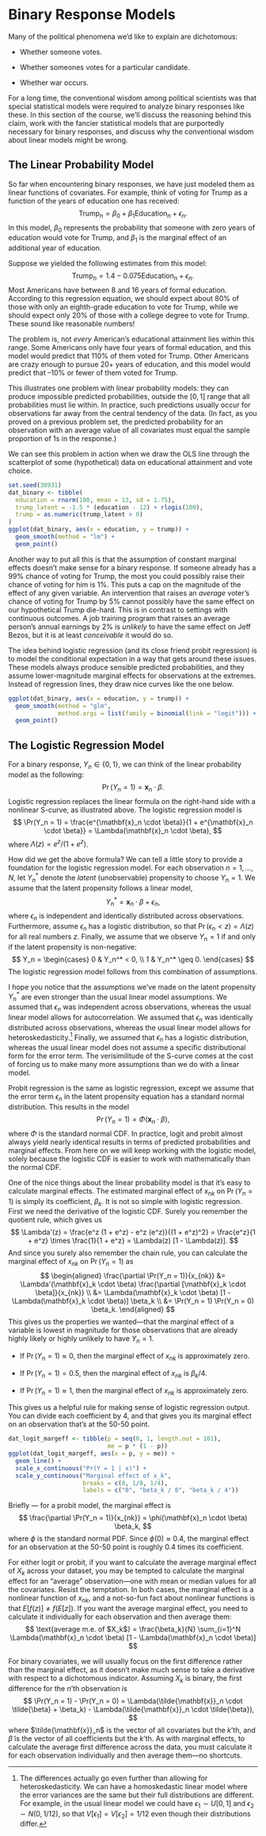 # Binary Response Models {#logit}

Many of the political phenomena we'd like to explain are dichotomous:

*   Whether someone votes.

*   Whether someones votes for a particular candidate.

*   Whether war occurs.

For a long time, the conventional wisdom among political scientists was that special statistical models were required to analyze binary responses like these.
In this section of the course, we'll discuss the reasoning behind this claim, work with the fancier statistical models that are purportedly necessary for binary responses, and discuss why the conventional wisdom about linear models might be wrong.


## The Linear Probability Model

So far when encountering binary responses, we have just modeled them as linear functions of covariates.
For example, think of voting for Trump as a function of the years of education one has received:
$$
\text{Trump}_n = \beta_0 + \beta_1 \text{Education}_n + \epsilon_n.
$$
In this model, $\beta_0$ represents the probability that someone with zero years of education would vote for Trump, and $\beta_1$ is the marginal effect of an additional year of education.

Suppose we yielded the following estimates from this model:
$$
\text{Trump}_n = 1.4 - 0.075 \text{Education}_n + \epsilon_n.
$$
Most Americans have between 8 and 16 years of formal education.
According to this regression equation, we should expect about 80% of those with only an eighth-grade education to vote for Trump, while we should expect only 20% of those with a college degree to vote for Trump.
These sound like reasonable numbers!

The problem is, not *every* American's educational attainment lies within this range.
Some Americans only have four years of formal education, and this model would predict that 110% of them voted for Trump.
Other Americans are crazy enough to pursue 20+ years of education, and this model would predict that --10% or fewer of them voted for Trump.

This illustrates one problem with linear probability models: they can produce impossible predicted probabilities, outside the $[0, 1]$ range that all probabilities must lie within.
In practice, such predictions usually occur for observations far away from the central tendency of the data.
(In fact, as you proved on a previous problem set, the predicted probability for an observation with an average value of all covariates must equal the sample proportion of 1s in the response.)

We can see this problem in action when we draw the OLS line through the scatterplot of some (hypothetical) data on educational attainment and vote choice.

```r
set.seed(30931)
dat_binary <- tibble(
  education = rnorm(100, mean = 13, sd = 1.75),
  trump_latent = -1.5 * (education - 12) + rlogis(100),
  trump = as.numeric(trump_latent > 0)
)
ggplot(dat_binary, aes(x = education, y = trump)) +
  geom_smooth(method = "lm") +
  geom_point()
```

Another way to put all this is that the assumption of constant marginal effects doesn't make sense for a binary response.
If someone already has a 99% chance of voting for Trump, the most you could possibly raise their chance of voting for him is 1%.
This puts a cap on the magnitude of the effect of any given variable.
An intervention that raises an *average* voter's chance of voting for Trump by 5% cannot possibly have the same effect on our hypothetical Trump die-hard.
This is in contrast to settings with continuous outcomes.
A job training program that raises an average person's annual earnings by 2% is *unlikely* to have the same effect on Jeff Bezos, but it is at least *conceivable* it would do so.

The idea behind logistic regression (and its close friend probit regression) is to model the conditional expectation in a way that gets around these issues.
These models always produce sensible predicted probabilities, and they assume lower-magnitude marginal effects for observations at the extremes.
Instead of regression lines, they draw nice curves like the one below.

```r
ggplot(dat_binary, aes(x = education, y = trump)) +
  geom_smooth(method = "glm",
              method.args = list(family = binomial(link = "logit"))) +
  geom_point()
```


## The Logistic Regression Model

For a binary response, $Y_n \in \{0, 1\}$, we can think of the linear probability model as the following:
$$
\Pr(Y_n = 1) = \mathbf{x}_n \cdot \beta.
$$
Logistic regression replaces the linear formula on the right-hand side with a nonlinear S-curve, as illustrated above.
The logistic regression model is
$$
\Pr(Y_n = 1) = \frac{e^{\mathbf{x}_n \cdot \beta}}{1 + e^{\mathbf{x}_n \cdot \beta}} = \Lambda(\mathbf{x}_n \cdot \beta),
$$
where $\Lambda(z) = e^z / (1 + e^z)$.

How did we get the above formula?
We can tell a little story to provide a foundation for the logistic regression model.
For each observation $n = 1, \ldots, N$, let $Y_n^*$ denote the *latent* (unobservable) propensity to choose $Y_n = 1$.
We assume that the latent propensity follows a linear model,
$$
Y_n^* = \mathbf{x}_n \cdot \beta + \epsilon_n,
$$
where $\epsilon_n$ is independent and identically distributed across observations.
Furthermore, assume $\epsilon_n$ has a logistic distribution, so that $\Pr(\epsilon_n < z) = \Lambda(z)$ for all real numbers $z$.
Finally, we assume that we observe $Y_n = 1$ if and only if the latent propensity is non-negative:
$$
Y_n = \begin{cases}
0 & Y_n^* < 0, \\
1 & Y_n^* \geq 0.
\end{cases}
$$
The logistic regression model follows from this combination of assumptions.

I hope you notice that the assumptions we've made on the latent propensity $Y_n^*$ are even stronger than the usual linear model assumptions.
We assumed that $\epsilon_n$ was independent across observations, whereas the usual linear model allows for autocorrelation.
We assumed that $\epsilon_n$ was identically distributed across observations, whereas the usual linear model allows for heteroskedasticity.[^hetero-dist]
Finally, we assumed that $\epsilon_n$ has a logistic distribution, whereas the usual linear model does not assume a specific distributional form for the error term.
The verisimilitude of the S-curve comes at the cost of forcing us to make many more assumptions than we do with a linear model.

[^hetero-dist]: The differences actually go even further than allowing for heteroskedasticity.  We can have a homoskedastic linear model where the error variances are the same but their full distributions are different.  For example, in the usual linear model we could have $\epsilon_1 \sim U[0, 1]$ and $\epsilon_2 \sim N(0, 1/12)$, so that $V[\epsilon_1] = V[\epsilon_2] = 1/12$ even though their distributions differ.

Probit regression is the same as logistic regression, except we assume that the error term $\epsilon_n$ in the latent propensity equation has a standard normal distribution.
This results in the model
$$
\Pr(Y_n = 1) = \Phi(\mathbf{x}_n \cdot \beta),
$$
where $\Phi$ is the standard normal CDF.
In practice, logit and probit almost always yield nearly identical results in terms of predicted probabilities and marginal effects.
From here on we will keep working with the logistic model, solely because the logistic CDF is easier to work with mathematically than the normal CDF.

One of the nice things about the linear probability model is that it's easy to calculate marginal effects.
The estimated marginal effect of $x_{nk}$ on $\Pr(Y_n = 1)$ is simply its coefficient, $\beta_k$.
It is not so simple with logistic regression.
First we need the derivative of the logistic CDF.
Surely you remember the quotient rule, which gives us
$$
\Lambda'(z)
= \frac{e^z (1 + e^z) - e^z (e^z)}{(1 + e^z)^2}
= \frac{e^z}{1 + e^z} \times \frac{1}{1 + e^z}
= \Lambda(z) [1 - \Lambda(z)].
$$
And since you surely also remember the chain rule, you can calculate the marginal effect of $x_{nk}$ on $\Pr(Y_n = 1)$ as
$$
\begin{aligned}
\frac{\partial \Pr(Y_n = 1)}{x_{nk}}
&= \Lambda'(\mathbf{x}_k \cdot \beta) \frac{\partial [\mathbf{x}_k \cdot \beta]}{x_{nk}} \\
&= \Lambda(\mathbf{x}_k \cdot \beta) [1 - \Lambda(\mathbf{x}_k \cdot \beta)] \beta_k \\
&= \Pr(Y_n = 1) \Pr(Y_n = 0) \beta_k.
\end{aligned}
$$
This gives us the properties we wanted---that the marginal effect of a variable is lowest in magnitude for those observations that are already highly likely or highly unlikely to have $Y_n = 1$.

*   If $\Pr(Y_n = 1) \approx 0$, then the marginal effect of $x_{nk}$ is approximately zero.

*   If $\Pr(Y_n = 1) = 0.5$, then the marginal effect of $x_{nk}$ is $\beta_k / 4$.

*   If $\Pr(Y_n = 1) \approx 1$, then the marginal effect of $x_{nk}$ is approximately zero.

This gives us a helpful rule for making sense of logistic regression output.
You can divide each coefficient by 4, and that gives you its marginal effect on an observation that's at the 50-50 point.

```r
dat_logit_margeff <- tibble(p = seq(0, 1, length.out = 101),
                            me = p * (1 - p))
ggplot(dat_logit_margeff, aes(x = p, y = me)) +
  geom_line() +
  scale_x_continuous("Pr(Y = 1 | x)") +
  scale_y_continuous("Marginal effect of x_k",
                     breaks = c(0, 1/8, 1/4),
                     labels = c("0", "beta_k / 8", "beta_k / 4"))
```

Briefly --- for a probit model, the marginal effect is
$$
\frac{\partial \Pr(Y_n = 1)}{x_{nk}} = \phi(\mathbf{x}_n \cdot \beta) \beta_k,
$$
where $\phi$ is the standard normal PDF.
Since $\phi(0) \approx 0.4$, the marginal effect for an observation at the 50-50 point is roughly 0.4 times its coefficient.

For either logit or probit, if you want to calculate the average marginal effect of $X_k$ across your dataset, you may be tempted to calculate the marginal effect for an "average" observation---one with mean or median values for all the covariates.
Resist the temptation.
In both cases, the marginal effect is a nonlinear function of $x_{nk}$, and a not-so-fun fact about nonlinear functions is that $E[f(z)] \neq f(E[z])$.
If you want the average marginal effect, you need to calculate it individually for each observation and then average them:
$$
\text{average m.e. of $X_k$}
= \frac{\beta_k}{N} \sum_{i=1}^N \Lambda(\mathbf{x}_n \cdot \beta) [1 - \Lambda(\mathbf{x}_n \cdot \beta)]
$$

For binary covariates, we will usually focus on the first difference rather than the marginal effect, as it doesn't make much sense to take a derivative with respect to a dichotomous indicator.
Assuming $X_k$ is binary, the first difference for the $n$'th observation is
$$
\Pr(Y_n = 1) - \Pr(Y_n = 0) =
\Lambda(\tilde{\mathbf{x}}_n \cdot \tilde{\beta} + \beta_k)
- \Lambda(\tilde{\mathbf{x}}_n \cdot \tilde{\beta}),
$$
where $\tilde{\mathbf{x}}_n$ is the vector of all covariates but the $k$'th, and $\tilde{\beta}$ is the vector of all coefficients but the $k$'th.
As with marginal effects, to calculate the average first difference across the data, you must calculate it for each observation individually and then average them---no shortcuts.
